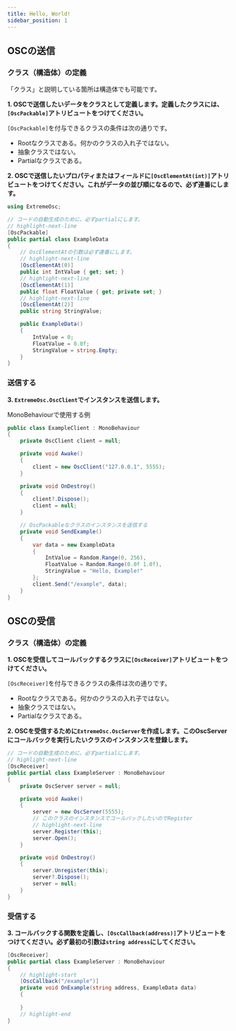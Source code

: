 ```yaml
---
title: Hello, World!
sidebar_position: 1
---
```


## OSCの送信

### クラス（構造体）の定義

「クラス」と説明している箇所は構造体でも可能です。

**1. OSCで送信したいデータをクラスとして定義します。定義したクラスには、`[OscPackable]`アトリビュートをつけてください。**
   
`[OscPackable]`を付与できるクラスの条件は次の通りです。
- Rootなクラスである。何かのクラスの入れ子ではない。
- 抽象クラスではない。
- Partialなクラスである。

**2. OSCで送信したいプロパティまたはフィールドに`[OscElementAt(int)]`アトリビュートをつけてください。これがデータの並び順になるので、必ず連番にします。**

```csharp title="ExampleData.cs"
using ExtremeOsc;

// コードの自動生成のために、必ずpartialにします。
// highlight-next-line
[OscPackable]
public partial class ExampleData
{
    // OscElementAtの引数は必ず連番にします。
    // highlight-next-line
    [OscElementAt(0)]
    public int IntValue { get; set; }
    // highlight-next-line
    [OscElementAt(1)]
    public float FloatValue { get; private set; }
    // highlight-next-line
    [OscElementAt(2)]
    public string StringValue;

    public ExampleData()
    {
        IntValue = 0;
        FloatValue = 0.0f;
        StringValue = string.Empty;
    }
}
```

### 送信する

**3. `ExtremeOsc.OscClient`でインスタンスを送信します。**

MonoBehaviourで使用する例

```csharp title="ExampleClient.cs"
public class ExampleClient : MonoBehaviour
{
    private OscClient client = null;

    private void Awake()
    {
        client = new OscClient("127.0.0.1", 5555);
    }

    private void OnDestroy()
    {
        client?.Dispose();
        client = null;
    }

    // OscPackableなクラスのインスタンスを送信する
    private void SendExample()
    {
        var data = new ExampleData
        {
            IntValue = Random.Range(0, 256),
            FloatValue = Random.Range(0.0f 1.0f),
            StringValue = "Hello, Example!"
        };
        client.Send("/example", data);
    }
}
```

## OSCの受信

### クラス（構造体）の定義

**1. OSCを受信してコールバックするクラスに`[OscReceiver]`アトリビュートをつけてください。**

`[OscReceiver]`を付与できるクラスの条件は次の通りです。
- Rootなクラスである。何かのクラスの入れ子ではない。
- 抽象クラスではない。
- Partialなクラスである。

**2. OSCを受信するために`ExtremeOsc.OscServer`を作成します。このOscServerにコールバックを実行したいクラスのインスタンスを登録します。**

```csharp title="ExampleServer.cs"
// コードの自動生成のために、必ずpartialにします。
// highlight-next-line
[OscReceiver]
public partial class ExampleServer : MonoBehaviour
{
    private OscServer server = null;

    private void Awake()
    {
        server = new OscServer(5555);
        // このクラスのインスタンスでコールバックしたいのでRegister
        // highlight-next-line
        server.Register(this);
        server.Open();
    }

    private void OnDestroy()
    {
        server.Unregister(this);
        server?.Dispose();
        server = null;
    }
}
```

### 受信する

**3. コールバックする関数を定義し、`[OscCallback(address)]`アトリビュートをつけてください。必ず最初の引数は`string address`にしてください。**

```csharp title="ExampleServer."
[OscReceiver]
public partial class ExampleServer : MonoBehaviour
{
    // highlight-start
    [OscCallback("/example")]
    private void OnExample(string address, ExampleData data)
    {
        
    }
    // highlight-end
}
```